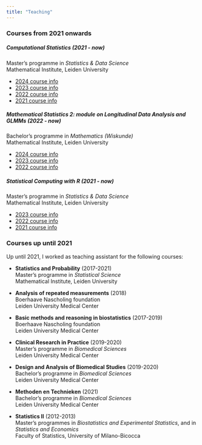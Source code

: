 ```yaml
---
title: "Teaching"
---
```


### Courses from 2021 onwards

##### Computational Statistics (2021 - now)

Master's programme in *Statistics \& Data Science*  
Mathematical Institute, Leiden University

* [2024 course info](https://studiegids.universiteitleiden.nl/en/courses/122111/computational-statistics)
* [2023 course info](https://studiegids.universiteitleiden.nl/en/courses/114185/advanced-statistical-computing)
* [2022 course info](https://studiegids.universiteitleiden.nl/en/courses/114185/advanced-statistical-computing)
* [2021  course info](https://studiegids.universiteitleiden.nl/en/courses/105113/advanced-statistical-computing)

##### Mathematical Statistics 2: module on Longitudinal Data Analysis and GLMMs (2022 - now)

Bachelor's programme in *Mathematics (Wiskunde)*  
Mathematical Institute, Leiden University

* [2024 course info](https://studiegids.universiteitleiden.nl/en/courses/118249/mathematical-statistics-2)
* [2023 course info](https://studiegids.universiteitleiden.nl/en/courses/115390/mathematical-statistics-2)
* [2022 course info](https://studiegids.universiteitleiden.nl/en/courses/109613/mathematical-statistics-2)

##### Statistical Computing with R (2021 - now)

Master's programme in *Statistics \& Data Science*  
Mathematical Institute, Leiden University

* [2023 course info](https://studiegids.universiteitleiden.nl/en/courses/121707/statistical-computing-with-r)
* [2022 course info](https://studiegids.universiteitleiden.nl/en/courses/115518/statistical-computing-with-r)
* [2021 course info](https://studiegids.universiteitleiden.nl/en/courses/110098/statistical-computing-with-r)

### Courses up until 2021

Up until 2021, I worked as teaching assistant for the following courses:

* **Statistics and Probability** (2017-2021)  
Master's programme in *Statistical Science*  
Mathematical Institute, Leiden University

* **Analysis of repeated measurements** (2018)  
Boerhaave Nascholing foundation  
Leiden University Medical Center

* **Basic methods and reasoning in biostatistics** (2017-2019)  
Boerhaave Nascholing foundation  
Leiden University Medical Center

* **Clinical Research in Practice** (2019-2020)  
Master's programme in *Biomedical Sciences*  
Leiden University Medical Center

* **Design and Analysis of Biomedical Studies** (2019-2020)  
Bachelor's programme in *Biomedical Sciences*  
Leiden University Medical Center

* **Methoden en Technieken** (2021)  
Bachelor's programme in *Biomedical Sciences*  
Leiden University Medical Center

* **Statistics II** (2012-2013)  
Master's programmes in *Biostatistics and Experimental Statistics*, and in *Statistics and Economics*  
Faculty of Statistics, University of Milano-Bicocca


<!-- the part below is a fix to the menu not displaying properly
on the mobile version -->
<script src="https://code.jquery.com/jquery-3.3.1.slim.min.js" integrity="sha384-q8i/X+965DzO0rT7abK41JStQIAqVgRVzpbzo5smXKp4YfRvH+8abtTE1Pi6jizo" crossorigin="anonymous"></script>
<script src="https://cdn.jsdelivr.net/npm/popper.js@1.14.7/dist/umd/popper.min.js" integrity="sha384-UO2eT0CpHqdSJQ6hJty5KVphtPhzWj9WO1clHTMGa3JDZwrnQq4sF86dIHNDz0W1" crossorigin="anonymous"></script>
<script src="https://cdn.jsdelivr.net/npm/bootstrap@4.3.1/dist/js/bootstrap.min.js" integrity="sha384-JjSmVgyd0p3pXB1rRibZUAYoIIy6OrQ6VrjIEaFf/nJGzIxFDsf4x0xIM+B07jRM" crossorigin="anonymous"></script>